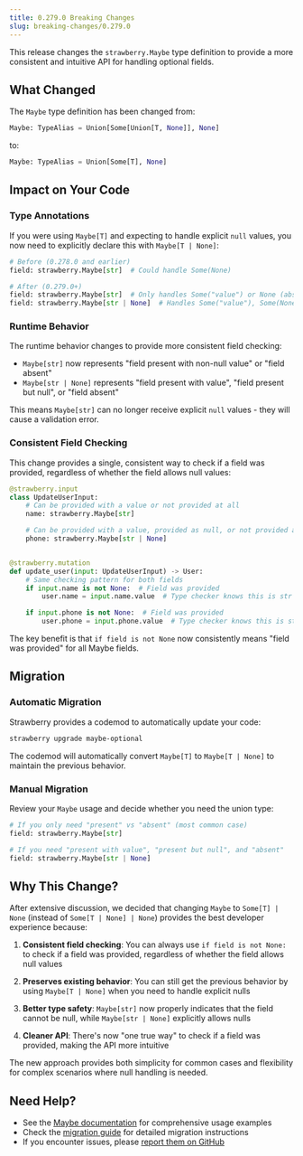 ```yaml
---
title: 0.279.0 Breaking Changes
slug: breaking-changes/0.279.0
---
```



This release changes the `strawberry.Maybe` type definition to provide a more
consistent and intuitive API for handling optional fields.

## What Changed

The `Maybe` type definition has been changed from:

```python
Maybe: TypeAlias = Union[Some[Union[T, None]], None]
```

to:

```python
Maybe: TypeAlias = Union[Some[T], None]
```

## Impact on Your Code

### Type Annotations

If you were using `Maybe[T]` and expecting to handle explicit `null` values, you
now need to explicitly declare this with `Maybe[T | None]`:

```python
# Before (0.278.0 and earlier)
field: strawberry.Maybe[str]  # Could handle Some(None)

# After (0.279.0+)
field: strawberry.Maybe[str]  # Only handles Some("value") or None (absent)
field: strawberry.Maybe[str | None]  # Handles Some("value"), Some(None), or None
```

### Runtime Behavior

The runtime behavior changes to provide more consistent field checking:

- `Maybe[str]` now represents "field present with non-null value" or "field
  absent"
- `Maybe[str | None]` represents "field present with value", "field present but
  null", or "field absent"

This means `Maybe[str]` can no longer receive explicit `null` values - they will
cause a validation error.

### Consistent Field Checking

This change provides a single, consistent way to check if a field was provided,
regardless of whether the field allows null values:

```python
@strawberry.input
class UpdateUserInput:
    # Can be provided with a value or not provided at all
    name: strawberry.Maybe[str]

    # Can be provided with a value, provided as null, or not provided at all
    phone: strawberry.Maybe[str | None]


@strawberry.mutation
def update_user(input: UpdateUserInput) -> User:
    # Same checking pattern for both fields
    if input.name is not None:  # Field was provided
        user.name = input.name.value  # Type checker knows this is str

    if input.phone is not None:  # Field was provided
        user.phone = input.phone.value  # Type checker knows this is str | None
```

The key benefit is that `if field is not None` now consistently means "field was
provided" for all Maybe fields.

## Migration

### Automatic Migration

Strawberry provides a codemod to automatically update your code:

```bash
strawberry upgrade maybe-optional
```

The codemod will automatically convert `Maybe[T]` to `Maybe[T | None]` to
maintain the previous behavior.

### Manual Migration

Review your `Maybe` usage and decide whether you need the union type:

```python
# If you only need "present" vs "absent" (most common case)
field: strawberry.Maybe[str]

# If you need "present with value", "present but null", and "absent"
field: strawberry.Maybe[str | None]
```

## Why This Change?

After extensive discussion, we decided that changing `Maybe` to `Some[T] | None`
(instead of `Some[T | None] | None`) provides the best developer experience
because:

1. **Consistent field checking**: You can always use `if field is not None:` to
   check if a field was provided, regardless of whether the field allows null
   values

2. **Preserves existing behavior**: You can still get the previous behavior by
   using `Maybe[T | None]` when you need to handle explicit nulls

3. **Better type safety**: `Maybe[str]` now properly indicates that the field
   cannot be null, while `Maybe[str | None]` explicitly allows nulls

4. **Cleaner API**: There's now "one true way" to check if a field was provided,
   making the API more intuitive

The new approach provides both simplicity for common cases and flexibility for
complex scenarios where null handling is needed.

## Need Help?

- See the [Maybe documentation](../types/maybe) for comprehensive usage
  examples
- Check the
  [migration guide](../types/maybe.md#migration-from-previous-versions) for
  detailed migration instructions
- If you encounter issues, please
  [report them on GitHub](https://github.com/strawberry-graphql/strawberry/issues)
